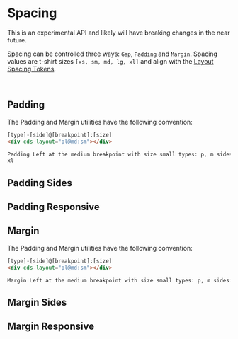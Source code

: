 
<Meta title="Experimental/Layout/Spacing" />

# Spacing

<cds-alert status="warning" closable="false" cds-layout="m-b:md">
  <cds-alert-content>
    This is an experimental API and likely will have breaking changes in the near future.
  </cds-alert-content>
</cds-alert>

Spacing can be controlled three ways: `Gap`, `Padding` and `Margin`.
Spacing values are t-shirt sizes `[xs, sm, md, lg, xl]` and align with
the [Layout Spacing Tokens](./?path=/docs/experimental-spacing-getting-started--page).

<br />

## Padding

The Padding and Margin utilities have the following convention:

```html
[type]-[side]@[breakpoint]:[size]
<div cds-layout="pl@md:sm"></div>

Padding Left at the medium breakpoint with size small types: p, m sides: t, r, b, l breakpoints/sizes: xs, sm, md, lg,
xl
```

<Preview>
  <Story id="experimental-layout-stories--spacing-padding" />
</Preview>

## Padding Sides

<Preview>
  <Story id="experimental-layout-stories--spacing-padding-sides" />
</Preview>

## Padding Responsive

<Preview>
  <Story id="experimental-layout-stories--spacing-padding-responsive" />
</Preview>

## Margin

The Padding and Margin utilities have the following convention:

```html
[type]-[side]@[breakpoint]:[size]
<div cds-layout="pl@md:sm"></div>

Margin Left at the medium breakpoint with size small types: p, m sides: t, r, b, l breakpoints/sizes: xs, sm, md, lg, xl
```

<Preview>
  <Story id="experimental-layout-stories--spacing-margin" />
</Preview>

## Margin Sides

<Preview>
  <Story id="experimental-layout-stories--spacing-margin-sides" />
</Preview>

## Margin Responsive

<Preview>
  <Story id="experimental-layout-stories--spacing-margin-responsive" />
</Preview>
